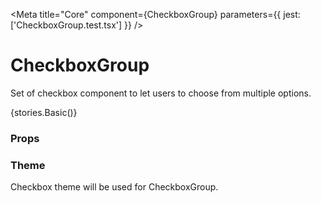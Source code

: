 
<Meta title="Core" component={CheckboxGroup} parameters={{ jest: ['CheckboxGroup.test.tsx'] }} />

# CheckboxGroup

Set of checkbox component to let users to choose from multiple options.

<Preview withToolbar>
    <Story name="CheckboxGroup">{stories.Basic()}</Story>
</Preview>

### Props

<Props of={CheckboxGroup} />

### Theme

Checkbox theme will be used for CheckboxGroup.
